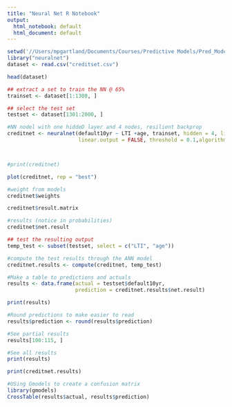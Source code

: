 ```yaml
---
title: "Neural Net R Notebook"
output:
  html_notebook: default
  html_document: default
---
```

```r
setwd('//Users/mpgartland/Documents/Courses/Predictive Models/Pred_Models_git/Week 5/data')
library("neuralnet")
dataset <- read.csv("creditset.csv")
```


```r
head(dataset)
```

```r
## extract a set to train the NN @ 65%
trainset <- dataset[1:1300, ]

## select the test set
testset <- dataset[1301:2000, ]

#NN nodel with one hiddeD layer and 4 nodes, resilient backprop
creditnet <- neuralnet(default10yr ~ LTI +age, trainset, hidden = 4, lifesign = "minimal", 
                       linear.output = FALSE, threshold = 0.1,algorithm = "rprop+")



#print(creditnet)

```

```r
plot(creditnet, rep = "best")
```

```r
#weight from models
creditnet$weights

creditnet$result.matrix

#results (notice in probabilities)
creditnet$net.result
```

```r
## test the resulting output
temp_test <- subset(testset, select = c("LTI", "age"))

#compute the test results through the ANN model 
creditnet.results <- compute(creditnet, temp_test)

#Make a table to predictions and actuals
results <- data.frame(actual = testset$default10yr, 
                      prediction = creditnet.results$net.result)

print(results)

```

```r
#Round predictions to make easier to read
results$prediction <- round(results$prediction)

#See partial results
results[100:115, ]

#See all results
print(results)

print(creditnet.results)
```

```r
#USing Gmodels to create a confusion matrix
library(gmodels)
CrossTable(results$actual, results$prediction)
```

